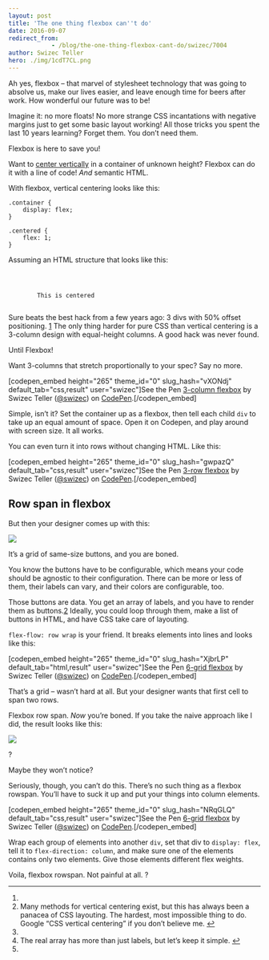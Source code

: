 ```yaml
---
layout: post
title: 'The one thing flexbox can''t do'
date: 2016-09-07
redirect_from: 
            - /blog/the-one-thing-flexbox-cant-do/swizec/7004
author: Swizec Teller
hero: ./img/1cdT7CL.png
---
```

Ah yes, flexbox – that marvel of stylesheet technology that was going to absolve us, make our lives easier, and leave enough time for beers after work. How wonderful our future was to be!



Imagine it: no more floats! No more strange CSS incantations with negative margins just to get some basic layout working! All those tricks you spent the last 10 years learning? Forget them. You don’t need them.



Flexbox is here to save you!



Want to [center vertically](https://philipwalton.github.io/solved-by-flexbox/demos/vertical-centering/) in a container of unknown height? Flexbox can do it with a line of code! _And_ semantic HTML.



With flexbox, vertical centering looks like this:

```
.container {
	display: flex;
}

.centered {
	flex: 1;
}
```



Assuming an HTML structure that looks like this:

```

	

		This is centered
	
```



Sure beats the best hack from a few years ago: 3 divs with 50% offset positioning. [1](#fn1-11043 "see footnote") The only thing harder for pure CSS than vertical centering is a 3-column design with equal-height columns. A good hack was never found.



Until Flexbox!



Want 3-columns that stretch proportionally to your spec? Say no more.



\[codepen_embed height="265" theme_id="0" slug_hash="vXONdj" default_tab="css,result" user="swizec"]See the Pen [3-column flexbox](http://codepen.io/swizec/pen/vXONdj/) by Swizec Teller ([@swizec](http://codepen.io/swizec)) on [CodePen](http://codepen.io).\[/codepen_embed]



Simple, isn’t it? Set the container up as a flexbox, then tell each child `div` to take up an equal amount of space. Open it on Codepen, and play around with screen size. It all works.



You can even turn it into rows without changing HTML. Like this:



\[codepen_embed height="265" theme_id="0" slug_hash="gwpazQ" default_tab="css,result" user="swizec"]See the Pen [3-row flexbox](http://codepen.io/swizec/pen/gwpazQ/) by Swizec Teller ([@swizec](http://codepen.io/swizec)) on [CodePen](http://codepen.io).\[/codepen_embed]



## Row span in flexbox



But then your designer comes up with this:



![](./img/1cdT7CL.png)



It’s a grid of same-size buttons, and you are boned.



You know the buttons have to be configurable, which means your code should be agnostic to their configuration. There can be more or less of them, their labels can vary, and their colors are configurable, too.



Those buttons are data. You get an array of labels, and you have to render them as buttons.[2](#fn2-11043 "see footnote") Ideally, you could loop through them, make a list of buttons in HTML, and have CSS take care of layouting.



`flex-flow: row wrap` is your friend. It breaks elements into lines and looks like this:



\[codepen_embed height="265" theme_id="0" slug_hash="XjbrLP" default_tab="html,result" user="swizec"]See the Pen [6-grid flexbox](http://codepen.io/swizec/pen/XjbrLP/) by Swizec Teller ([@swizec](http://codepen.io/swizec)) on [CodePen](http://codepen.io).\[/codepen_embed]



That’s a grid – wasn’t hard at all. But your designer wants that first cell to span two rows.



Flexbox row span. _Now_ you’re boned. If you take the naive approach like I did, the result looks like this:



![](./img/qgcOvyK.png)



?



Maybe they won’t notice?



Seriously, though, you can’t do this. There’s no such thing as a flexbox rowspan. You’ll have to suck it up and put your things into column elements.



\[codepen_embed height="265" theme_id="0" slug_hash="NRqGLQ" default_tab="css,result" user="swizec"]See the Pen [6-grid flexbox](http://codepen.io/swizec/pen/NRqGLQ/) by Swizec Teller ([@swizec](http://codepen.io/swizec)) on [CodePen](http://codepen.io).\[/codepen_embed]



Wrap each group of elements into another `div`, set that div to `display: flex`, tell it to `flex-direction: column`, and make sure one of the elements contains only two elements. Give those elements different flex weights.



Voila, flexbox rowspan. Not painful at all. ?



* * *

1.
2. Many methods for vertical centering exist, but this has always been a panacea of CSS layouting. The hardest, most impossible thing to do. Google “CSS vertical centering” if you don’t believe me. [↩︎](#fnr1-11043 "return to article")
3.
4. The real array has more than just labels, but let’s keep it simple. [↩︎](#fnr2-11043 "return to article")
5.